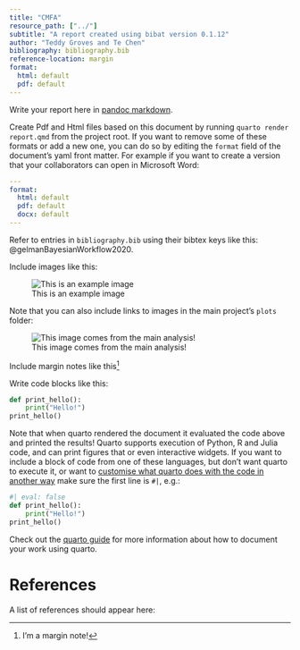 ```yaml
---
title: "CMFA"
resource_path: ["../"]
subtitle: "A report created using bibat version 0.1.12"
author: "Teddy Groves and Te Chen"
bibliography: bibliography.bib
reference-location: margin
format:
  html: default
  pdf: default
---
```


Write your report here in [pandoc
markdown](https://pandoc.org/MANUAL.html#pandocs-markdown).

Create Pdf and Html files based on this document by running `quarto render
report.qmd` from the project root. If you want to remove some of these formats
or add a new one, you can do so by editing the `format` field of the
document's yaml front matter. For example if you want to create a version that
your collaborators can open in Microsoft Word:

```.yaml
---
format:
  html: default
  pdf: default
  docx: default
---
```

Refer to entries in `bibliography.bib` using their bibtex keys like
this: @gelmanBayesianWorkflow2020.

Include images like this:

![This is an example image](img/example.png)

Note that you can also include links to images in the main project's `plots`
folder:

![This image comes from the main analysis!](../plots/posterior_predictive_comparison.png)

Include margin notes like this^[I'm a margin note!]

Write code blocks like this:

```python
def print_hello():
    print("Hello!")
print_hello()
```

Note that when quarto rendered the document it evaluated the code above and
printed the results! Quarto supports execution of Python, R and Julia code, and
can print figures that or even interactive widgets. If you want to include a
block of code from one of these languages, but don't want quarto to execute it,
or want to [customise what quarto does with the code in another
way](https://quarto.org/docs/computations/execution-options.html) make sure the
first line is `#| `, e.g.:

```python
#| eval: false
def print_hello():
    print("Hello!")
print_hello()
```

Check out the [quarto guide](https://quarto.org/docs/guide/) for more
information about how to document your work using quarto.

# References

A list of references should appear here:
